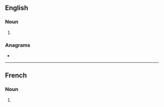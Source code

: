 ==English==

===Noun===
{{head|en|noun form}}

# {{plural of|nodule|lang=en}}

===Anagrams===
* {{anagrams|en|a=delnosu|Loudens|loudens|nousled|unsoled}}

----

==French==

===Noun===
{{head|fr|noun plural form|g=?}}

# {{plural of|nodule|lang=fr}}